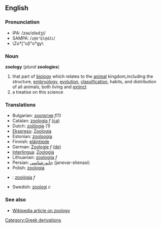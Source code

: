 ==English==

===Pronunciation===
*IPA: /zəʊˈɒlədʒi/
*SAMPA: /<tt>z@U"Ql@dZi</tt>/
*\Zo*["o]l"o*gy\

===Noun===
'''zoology''' (''plural'' '''zoologies''')
# that part of [[biology]] which relates to the [[animal]] kingdom,including the structure, [[embryology]], [[evolution]], [[classification]], habits, and distribution of all animals, both living and [[extinct]]
# a treatise on this science

===Translations===
*Bulgarian: [[зоология]] ''f''(1)
*Catalan: [[zoologia]] ''f'' [[:ca:zoologia|(ca)]] 
*Dutch: [[zoölogie]] (1)
*[[Ekspreso]]: [[Zoologia]]
*Estonian: [[zooloogia]]
*Finnish: [[eläintiede]]
*German: [[Zoologie]] ''f'' [[:de:Zoologie|(de)]] 
*[[Interlingua]]: [[Zoologia]]
*Lithuanian: [[zoologija]] ''f''
*Persian: [[جانورشناسی]] (janevar-shenasi)
*Polish: [[zoologia]]
*{{sk}}: [[zoológia#Slovak|zoológia]] ''f''
*Swedish: [[zoologi#Swedish|zoologi]] ''c''

===See also===

*[[w:zoology|Wikipedia article on zoology]]
[[Category:Greek derivations]]